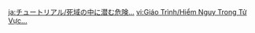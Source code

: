 {{Tutorial
|title    = Dangers within the Withering Zone...
|subtitle = Exploration Knowledge
|type     = Adventure
|icon     = Icon Tutorial Combat.png
|about    = The Withering
|image1   = Tutorial Dangers within the Withering Zone... 1.png
|text1    = There are other perils within the [[Withering Zone]]s apart from Decay. Monsters that have been corroded by this environment and Fetid Boughs that grow in the area will attack characters within, {{Color|help|causing Decay to accumulate}}...
|image2   = Tutorial Dangers within the Withering Zone... 2.png
|text2    = In addition, the Tumor of the Withering will exhort Disciples of Decay to come forth and attack. These are monsters who have utterly fallen under the influence of the Withering, and have the protection of the Withering against DMG. {{Color|help|Use Dendro or Dendrograna}} to effectively destroy the shields guarding these monsters...
|sort     = 6151
}}
<noinclude>
<!-- interwikis -->
[[ja:チュートリアル/死域の中に潜む危険…]]
[[vi:Giáo Trình/Hiểm Nguy Trong Tử Vực...]]
</noinclude>
